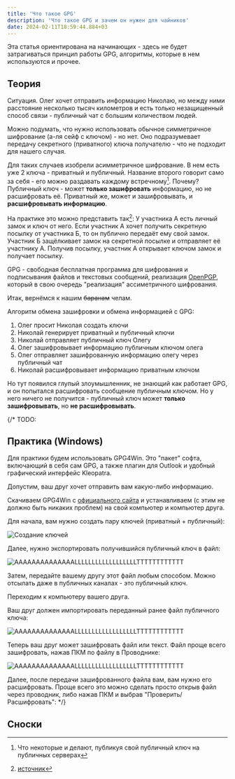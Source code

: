 ```yaml
---
title: 'Что такое GPG'
description: 'Что такое GPG и зачем он нужен для чайников'
date: 2024-02-11T18:59:44.884+03
---
```



Эта статья ориентирована на начинающих - здесь не будет затрагиваться принцип работы GPG, алгоритмы, которые в нем используются и прочее.

## Теория

Ситуация. Олег хочет отправить информацию Николаю, но между ними расстояние несколько тысяч километров и есть только незащищенный способ связи - публичный чат с большим количеством людей.

Можно подумать, что нужно использовать обычное симметричное шифрование (а-ля сейф с ключом) - но нет. Оно подразумевает передачу секретного (приватного) ключа получателю - что не подходит для нашего случая.

Для таких случаев изобрели асимметричное шифрование. В нем есть уже 2 ключа - приватный и публичный. Название второго говорит само за себя - его можно раздавать каждому встречному[^1]. Почему? Публичный ключ - может **только зашифровать** информацию, но не расшифровать её. Приватный же, может и зашифровывать, и **расшифровывать информацию**.

На практике это можно представить так[^2]:
У участника A есть личный замок и ключ от него. Если участник А хочет получить секретную посылку от участника Б, то он публично передаёт ему свой замок. Участник Б защёлкивает замок на секретной посылке и отправляет её участнику А. Получив посылку, участник А открывает ключом замок и получает посылку.

GPG - свободная бесплатная программа для шифрования и подписывания файлов и текстовых сообщений, реализация [OpenPGP](https://ru.wikipedia.org/wiki/PGP#OpenPGP), который в свою очередь "реализация" ассиметричного шифрования.

Итак, вернёмся к нашим ~~баранам~~ челам.

Алгоритм обмена зашифровки и обмена информацией с GPG:

1. Олег просит Николая создать ключи
2. Николай генерирует приватный и публичный ключи
3. Николай отправляет публичный ключ Олегу
4. Олег зашифровывает информацию публичным ключом олега
5. Олег отправляет зашифрованную информацию олегу через публичный чат
6. Николай расшифровывает информацию приватным ключом

Но тут появился глупый злоумышленник, не знающий как работает GPG, и он попытался расшифровать сообщение публичным ключом. Но у него ничего не получится - публичный ключ может **только зашифровывать**, но **не расшифровывать**.

{/*
TODO:

## Практика (Windows)

Для практики будем использовать GPG4Win. Это "пакет" софта, включающий в себя сам GPG, а также плагин для Outlook и удобный графический интерфейс Kleopatra.

Допустим, ваш друг хочет отправить вам какую-либо информацию.

Скачиваем GPG4Win с [официального сайта](https://www.gpg4win.org/) и устанавливаем (с этим не должно быть никаких проблем) на свой компьютер и компьютер друга.

Для начала, вам нужно создать пару ключей (приватный + публичный):

![Создание ключей](https://encrypted-tbn0.gstatic.com/images?q=tbn:ANd9GcQxcSqqBFa2d-NjNMq7U0T1DuBjDUS73_tUrJ1rlz-WKA&s)

Далее, нужно экспортировать получившийся публичный ключ в файл:

![AAAAAAAAAAAAAALLLLLLLLLLLLLLLLLLTTTTTTTTTTTT](https://encrypted-tbn0.gstatic.com/images?q=tbn:ANd9GcQxcSqqBFa2d-NjNMq7U0T1DuBjDUS73_tUrJ1rlz-WKA&s)

Затем, передайте вашему другу этот файл любым способом. Можно отсылать даже в публичных каналах - это публичный ключ.

Переходим к компьютеру вашего друга.

Ваш друг должен импортировать переданный ранее файл публичного ключа:

![AAAAAAAAAAAAAALLLLLLLLLLLLLLLLLLTTTTTTTTTTTT](https://encrypted-tbn0.gstatic.com/images?q=tbn:ANd9GcQxcSqqBFa2d-NjNMq7U0T1DuBjDUS73_tUrJ1rlz-WKA&s)

Теперь ваш друг может зашифровать файл или текст. Файл проще всего зашифровать, нажав ПКМ по файлу в Проводнике:

![AAAAAAAAAAAAAALLLLLLLLLLLLLLLLLLTTTTTTTTTTTT](https://encrypted-tbn0.gstatic.com/images?q=tbn:ANd9GcQxcSqqBFa2d-NjNMq7U0T1DuBjDUS73_tUrJ1rlz-WKA&s)

Далее, после передачи зашифрованного файла вам, вам нужно его расшифровать. Проще всего это можно сделать просто открыв файл через проводник, либо нажав ПКМ и выбрав "Проверить/Расшифровать":
*/}

## Сноски

[^1]: Что некоторые и делают, публикуя свой публичный ключ на публичных серверах
[^2]: [источник](https://ru.wikipedia.org/wiki/Криптосистема_с_открытым_ключом)
